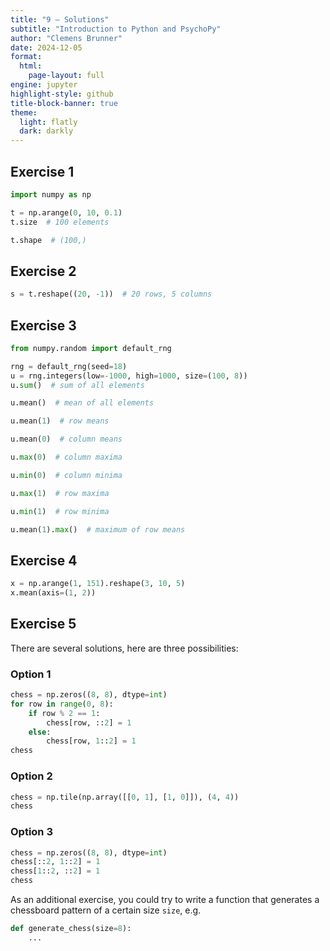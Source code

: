 ```yaml
---
title: "9 – Solutions"
subtitle: "Introduction to Python and PsychoPy"
author: "Clemens Brunner"
date: 2024-12-05
format:
  html:
    page-layout: full
engine: jupyter
highlight-style: github
title-block-banner: true
theme:
  light: flatly
  dark: darkly
---
```


## Exercise 1

```python
import numpy as np

t = np.arange(0, 10, 0.1)
t.size  # 100 elements
```

```python
t.shape  # (100,)
```


## Exercise 2

```python
s = t.reshape((20, -1))  # 20 rows, 5 columns
```


## Exercise 3

```python
from numpy.random import default_rng

rng = default_rng(seed=18)
u = rng.integers(low=-1000, high=1000, size=(100, 8))
u.sum()  # sum of all elements
```

```python
u.mean()  # mean of all elements
```

```python
u.mean(1)  # row means
```

```python
u.mean(0)  # column means
```

```python
u.max(0)  # column maxima
```

```python
u.min(0)  # column minima
```

```python
u.max(1)  # row maxima
```

```python
u.min(1)  # row minima
```

```python
u.mean(1).max()  # maximum of row means
```


## Exercise 4

```python
x = np.arange(1, 151).reshape(3, 10, 5)
x.mean(axis=(1, 2))
```


## Exercise 5

There are several solutions, here are three possibilities:


### Option 1

```python
chess = np.zeros((8, 8), dtype=int)
for row in range(0, 8):
    if row % 2 == 1:
        chess[row, ::2] = 1
    else:
        chess[row, 1::2] = 1
chess
```


### Option 2

```python
chess = np.tile(np.array([[0, 1], [1, 0]]), (4, 4))
chess
```


### Option 3

```python
chess = np.zeros((8, 8), dtype=int)
chess[::2, 1::2] = 1
chess[1::2, ::2] = 1
chess
```

As an additional exercise, you could try to write a function that generates a chessboard pattern of a certain size `size`, e.g.

```python
def generate_chess(size=8):
    ...
```
